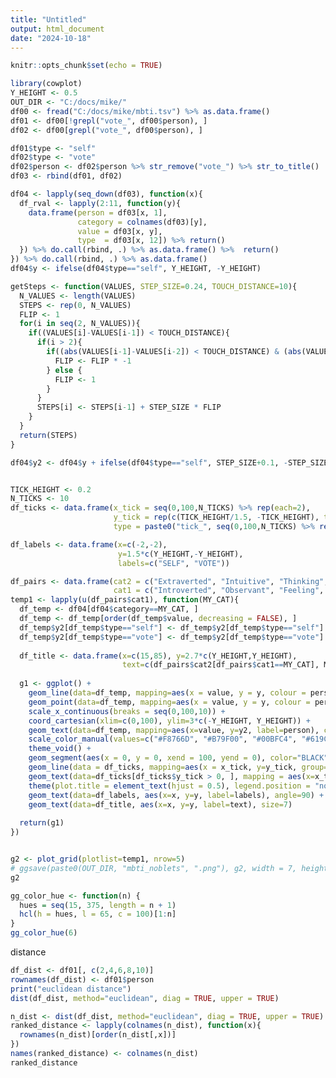 ---
title: "Untitled"
output: html_document
date: "2024-10-18"
---

```{r setup, include=FALSE}
knitr::opts_chunk$set(echo = TRUE)
```



```{r}
library(cowplot)
Y_HEIGHT <- 0.5
OUT_DIR <- "C:/docs/mike/"
df00 <- fread("C:/docs/mike/mbti.tsv") %>% as.data.frame()
df01 <- df00[!grepl("vote_", df00$person), ]
df02 <- df00[grepl("vote_", df00$person), ]

df01$type <- "self"
df02$type <- "vote"
df02$person <- df02$person %>% str_remove("vote_") %>% str_to_title()
df03 <- rbind(df01, df02)

df04 <- lapply(seq_down(df03), function(x){
  df_rval <- lapply(2:11, function(y){
    data.frame(person = df03[x, 1],
               category = colnames(df03)[y],
               value = df03[x, y],
               type  = df03[x, 12]) %>% return()
  }) %>% do.call(rbind, .) %>% as.data.frame() %>%  return()
}) %>% do.call(rbind, .) %>% as.data.frame()
df04$y <- ifelse(df04$type=="self", Y_HEIGHT, -Y_HEIGHT)

getSteps <- function(VALUES, STEP_SIZE=0.24, TOUCH_DISTANCE=10){
  N_VALUES <- length(VALUES)
  STEPS <- rep(0, N_VALUES)
  FLIP <- 1
  for(i in seq(2, N_VALUES)){
    if((VALUES[i]-VALUES[i-1]) < TOUCH_DISTANCE){
      if(i > 2){
        if((abs(VALUES[i-1]-VALUES[i-2]) < TOUCH_DISTANCE) & (abs(VALUES[i]-VALUES[i-2]) >= TOUCH_DISTANCE)){
          FLIP <- FLIP * -1
        } else {
          FLIP <- 1
        } 
      }
      STEPS[i] <- STEPS[i-1] + STEP_SIZE * FLIP
    }
  }
  return(STEPS)
}

df04$y2 <- df04$y + ifelse(df04$type=="self", STEP_SIZE+0.1, -STEP_SIZE-0.1)


TICK_HEIGHT <- 0.2
N_TICKS <- 10
df_ticks <- data.frame(x_tick = seq(0,100,N_TICKS) %>% rep(each=2),
                       y_tick = rep(c(TICK_HEIGHT/1.5, -TICK_HEIGHT), times=N_TICKS+1),
                       type = paste0("tick_", seq(0,100,N_TICKS) %>% rep(each=2)))

df_labels <- data.frame(x=c(-2,-2),
                        y=1.5*c(Y_HEIGHT,-Y_HEIGHT),
                        labels=c("SELF", "VOTE"))

df_pairs <- data.frame(cat2 = c("Extraverted", "Intuitive", "Thinking", "Judging", "Assertive"),
                       cat1 = c("Introverted", "Observant", "Feeling", "Prospecting", "Turbulent"))
temp1 <- lapply(u(df_pairs$cat1), function(MY_CAT){
  df_temp <- df04[df04$category==MY_CAT, ]
  df_temp <- df_temp[order(df_temp$value, decreasing = FALSE), ]
  df_temp$y2[df_temp$type=="self"] <- df_temp$y2[df_temp$type=="self"] + getSteps(VALUES=df_temp$value [df_temp$type=="self"])
  df_temp$y2[df_temp$type=="vote"] <- df_temp$y2[df_temp$type=="vote"] - getSteps(VALUES=df_temp$value [df_temp$type=="vote"])
  
  df_title <- data.frame(x=c(15,85), y=2.7*c(Y_HEIGHT,Y_HEIGHT),
                         text=c(df_pairs$cat2[df_pairs$cat1==MY_CAT], MY_CAT))
  
  g1 <- ggplot() + 
    geom_line(data=df_temp, mapping=aes(x = value, y = y, colour = person), size=2) + 
    geom_point(data=df_temp, mapping=aes(x = value, y = y, colour = person),size=4) +
    scale_x_continuous(breaks = seq(0,100,10)) + 
    coord_cartesian(xlim=c(0,100), ylim=3*c(-Y_HEIGHT, Y_HEIGHT)) + 
    geom_text(data=df_temp, mapping=aes(x=value, y=y2, label=person), color="black") +
    scale_color_manual(values=c("#F8766D", "#B79F00", "#00BFC4", "#619CFF", "#F564E3", "#00BA38")) + 
    theme_void() +
    geom_segment(aes(x = 0, y = 0, xend = 100, yend = 0), color="BLACK", size=3) +
    geom_line(data = df_ticks, mapping=aes(x = x_tick, y=y_tick, group=type), size=1.8) + 
    geom_text(data=df_ticks[df_ticks$y_tick > 0, ], mapping = aes(x=x_tick, y=y_tick + TICK_HEIGHT/1.5, label=x_tick)) + 
    theme(plot.title = element_text(hjust = 0.5), legend.position = "none") +
    geom_text(data=df_labels, aes(x=x, y=y, label=labels), angle=90) + 
    geom_text(data=df_title, aes(x=x, y=y, label=text), size=7) 
  
  return(g1)
})


g2 <- plot_grid(plotlist=temp1, nrow=5)
# ggsave(paste0(OUT_DIR, "mbti_noblets", ".png"), g2, width = 7, height = 12, units = "in", limitsize = FALSE, dpi = 600,)
g2
```

```{r}
gg_color_hue <- function(n) {
  hues = seq(15, 375, length = n + 1)
  hcl(h = hues, l = 65, c = 100)[1:n]
}
gg_color_hue(6)
```

distance
```{r}
df_dist <- df01[, c(2,4,6,8,10)]
rownames(df_dist) <- df01$person
print("euclidean distance")
dist(df_dist, method="euclidean", diag = TRUE, upper = TRUE)

n_dist <- dist(df_dist, method="euclidean", diag = TRUE, upper = TRUE) %>% as.matrix() %>% as.data.frame()
ranked_distance <- lapply(colnames(n_dist), function(x){
  rownames(n_dist)[order(n_dist[,x])]
})
names(ranked_distance) <- colnames(n_dist)
ranked_distance
```

